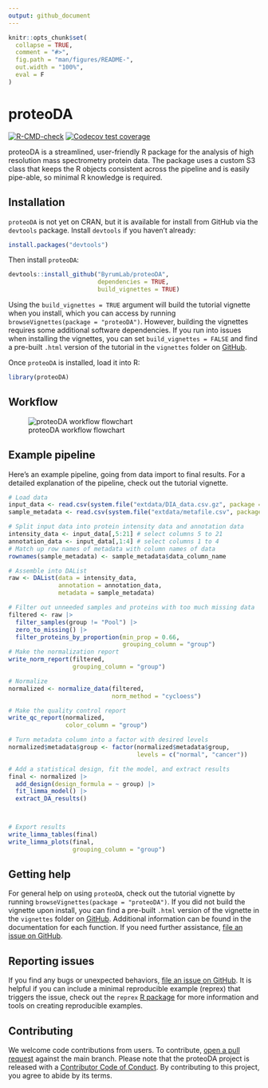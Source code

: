 ```yaml
---
output: github_document
---
```


<!-- README.md is generated from README.Rmd. Please edit README.Rmd file -->

```r
knitr::opts_chunk$set(
  collapse = TRUE,
  comment = "#>",
  fig.path = "man/figures/README-",
  out.width = "100%",
  eval = F
)
```

# proteoDA

<!-- badges: start -->
[![R-CMD-check](https://github.com/ByrumLab/proteoDA/actions/workflows/R-CMD-check.yaml/badge.svg)](https://github.com/ByrumLab/proteoDA/actions/workflows/R-CMD-check.yaml)
[![Codecov test coverage](https://codecov.io/github/ByrumLab/proteoDA/branch/main/graph/badge.svg)](https://app.codecov.io/github/ByrumLab/proteoDA?branch=main)
<!-- badges: end -->

proteoDA is a streamlined, user-friendly R package for the analysis of high resolution mass spectrometry protein data. The package uses a custom S3 class that keeps the R objects consistent across the pipeline and is easily pipe-able, so minimal R knowledge is required. 

## Installation

`proteoDA` is not yet on CRAN, but it is available for install from GitHub via the `devtools` package. Install `devtools` if you haven't already:

``` r
install.packages("devtools")
```

Then install `proteoDA`:

```r
devtools::install_github("ByrumLab/proteoDA", 
                         dependencies = TRUE, 
                         build_vignettes = TRUE)
```

Using the `build_vignettes = TRUE` argument will build the tutorial vignette when you install, which you can access by running `browseVignettes(package = "proteoDA")`. However, building the vignettes requires some additional software dependencies. If you run into issues when installing the vignettes, you can set `build_vignettes = FALSE` and find a pre-built `.html` version of the tutorial in the `vignettes` folder on [GitHub](https://github.com/ByrumLab/proteoDA).

Once `proteoDA` is installed, load it into R:

```r
library(proteoDA)
```

## Workflow

![proteoDA workflow flowchart](./data-raw/proteoDA_flowchart.png?raw=true)

## Example pipeline

Here's an example pipeline, going from data import to final results. For a detailed explanation of the pipeline, check out the tutorial vignette.

```r
# Load data
input_data <- read.csv(system.file("extdata/DIA_data.csv.gz", package = "proteoDA"))
sample_metadata <- read.csv(system.file("extdata/metafile.csv", package = "proteoDA"))

# Split input data into protein intensity data and annotation data
intensity_data <- input_data[,5:21] # select columns 5 to 21
annotation_data <- input_data[,1:4] # select columns 1 to 4
# Match up row names of metadata with column names of data
rownames(sample_metadata) <- sample_metadata$data_column_name

# Assemble into DAList
raw <- DAList(data = intensity_data,
              annotation = annotation_data,
              metadata = sample_metadata)

# Filter out unneeded samples and proteins with too much missing data
filtered <- raw |>
  filter_samples(group != "Pool") |>
  zero_to_missing() |>
  filter_proteins_by_proportion(min_prop = 0.66,
                                grouping_column = "group")
# Make the normalization report
write_norm_report(filtered,
                  grouping_column = "group")

# Normalize
normalized <- normalize_data(filtered, 
                             norm_method = "cycloess")

# Make the quality control report
write_qc_report(normalized,
                color_column = "group")

# Turn metadata column into a factor with desired levels
normalized$metadata$group <- factor(normalized$metadata$group, 
                                    levels = c("normal", "cancer"))

# Add a statistical design, fit the model, and extract results
final <- normalized |>
  add_design(design_formula = ~ group) |>
  fit_limma_model() |>
  extract_DA_results()



# Export results
write_limma_tables(final)
write_limma_plots(final,
                  grouping_column = "group")
```


## Getting help

For general help on using `proteoDA`, check out the tutorial vignette by running `browseVignettes(package = "proteoDA")`. If you did not build the vignette upon install, you can find a pre-built `.html` version of the vignette in the `vignettes` folder on [GitHub](https://github.com/ByrumLab/proteoDA). Additional information can be found in the documentation for each function. If you need further assistance, [file an issue on GitHub](https://github.com/ByrumLab/proteoDA/issues).

## Reporting issues

If you find any bugs or unexpected behaviors, [file an issue on GitHub](https://github.com/ByrumLab/proteoDA/issues). It is helpful if you can include a minimal reproducible example (reprex) that triggers the issue, check out the `reprex` [R package](https://reprex.tidyverse.org/) for more information and tools on creating reproducible examples.  

## Contributing

We welcome code contributions from users. To contribute, [open a pull request](https://github.com/ByrumLab/proteoDA/pulls) against the main branch. Please note that the proteoDA project is released with a [Contributor Code of Conduct](https://contributor-covenant.org/version/2/1/CODE_OF_CONDUCT.html). By contributing to this project, you agree to abide by its terms.



